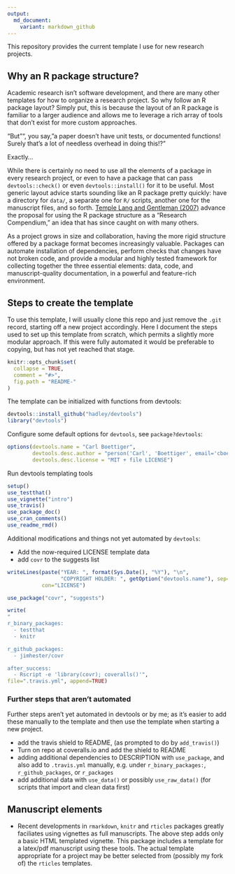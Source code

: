 ```yaml
---
output:
  md_document:
    variant: markdown_github
---
```


<!-- README.md is generated from README.Rmd. Please edit that file -->



This repository provides the current template I use for new research projects.  

## Why an R package structure?

Academic research isn't software development, and there are many other templates for how to organize a research project.  So why follow an R package layout?  Simply put, this is because the layout of an R package is familiar to a larger audience and allows me to leverage a rich array of tools that don't exist for more custom approaches.

"But"", you say, "a paper doesn't have unit tests, or documented functions!  Surely that's a lot of needless overhead in doing this!?"

Exactly... 

While there is certainly no need to use all the elements of a package in every research project, or even to have a package that can pass `devtools::check()` or even `devtools::install()` for it to be useful.  Most generic layout advice starts sounding like an R package pretty quickly: have a directory for `data/`, a separate one for `R/` scripts, another one for the manuscript files, and so forth.  [Temple Lang and Gentleman (2007)] advance the proposal for using the R package structure as a "Research Compendium," an idea that has since caught on with many others.

As a project grows in size and collaboration, having the more rigid structure offered by a package format becomes increasingly valuable. Packages can automate installation of dependencies, perform checks that changes have not broken code, and provide a modular and highly tested framework for collecting together the three essential elements: data, code, and manuscript-quality documentation, in a powerful and feature-rich environment.


[Temple Lang and Gentleman (2007)]: "http://doi.org/10.1198/106186007X178663"



## Steps to create the template

To use this template, I will usually clone this repo and just remove the `.git` record, starting off a new project accordingly.  Here I document the steps used to set up this template from scratch, which permits a slightly more modular approach.  If this were fully automated it would be preferable to copying, but has not yet reached that stage.


```r
knitr::opts_chunk$set(
  collapse = TRUE,
  comment = "#>",
  fig.path = "README-"
)
```

The template can be initialized with functions from devtools:

```r
devtools::install_github("hadley/devtools")
library("devtools")
```

Configure some default options for `devtools`, see `package?devtools`:

```r
options(devtools.name = "Carl Boettiger", 
        devtools.desc.author = "person('Carl', 'Boettiger', email='cboettig@gmail.com', role = c('aut', 'cre'))",
        devtools.desc.license = "MIT + file LICENSE")
```


Run devtools templating tools

```r
setup()
use_testthat()
use_vignette("intro")
use_travis()
use_package_doc()
use_cran_comments()
use_readme_rmd()
```

Additional modifications and things not yet automated by `devtools`: 

- Add the now-required LICENSE template data
- add `covr` to the suggests list


```r
writeLines(paste("YEAR: ", format(Sys.Date(), "%Y"), "\n", 
                 "COPYRIGHT HOLDER: ", getOption("devtools.name"), sep=""),
           con="LICENSE")

use_package("covr", "suggests")

write(
"
r_binary_packages:
  - testthat
  - knitr

r_github_packages:
  - jimhester/covr

after_success:
  - Rscript -e 'library(covr); coveralls()'",
file=".travis.yml", append=TRUE)
```

### Further steps that aren't automated

Further steps aren't yet automated in devtools or by me; as it's easier to add these manually to the template and then use the template when starting a new project.  


- add the travis shield to README, (as prompted to do by `add_travis()`)
- Turn on repo at coveralls.io and add the shield to README
- adding additional dependencies to DESCRIPTION with `use_package`, and also add to `.travis.yml` manually, e.g. under `r_binary_packages:`, `r_github_packages`, or `r_packages`
- add additional data with `use_data()` or possibly `use_raw_data()` (for scripts that import and clean data first)

## Manuscript elements

- Recent developments in `rmarkdown`, `knitr` and `rticles` packages greatly faciliates using vignettes as full manuscripts.  The above step adds only a basic HTML templated vignette.  This package includes a template for a latex/pdf manuscript using these tools. The actual template appropriate for a project may be better selected from (possibly my fork of) the `rticles` templates.

